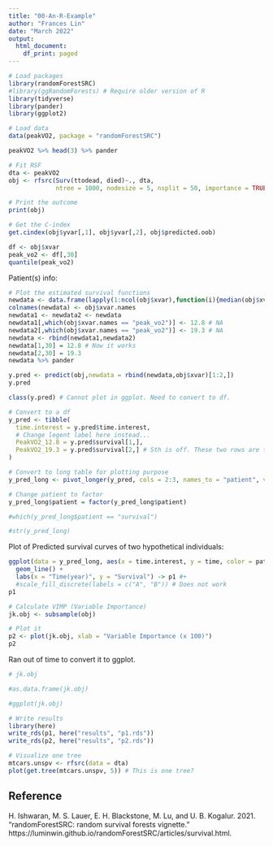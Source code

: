 ```yaml
---
title: "00-An-R-Example"
author: "Frances Lin"
date: "March 2022"
output:
  html_document:
    df_print: paged
---
```


```r
# Load packages
library(randomForestSRC)
#library(ggRandomForests) # Require older version of R
library(tidyverse)
library(pander)
library(ggplot2)
```

```r
# Load data
data(peakVO2, package = "randomForestSRC")
```

```r
peakVO2 %>% head(3) %>% pander
```

```r
# Fit RSF
dta <- peakVO2
obj <- rfsrc(Surv(ttodead, died)~., dta,
             ntree = 1000, nodesize = 5, nsplit = 50, importance = TRUE) # This takes a while
```

```r
# Print the outcome 
print(obj)
```

```r
# Get the C-index 
get.cindex(obj$yvar[,1], obj$yvar[,2], obj$predicted.oob)
```

```r
df <- obj$xvar
peak_vo2 <- df[,30]
quantile(peak_vo2)
```

Patient(s) info:

```r
# Plot the estimated survival functions
newdata <- data.frame(lapply(1:ncol(obj$xvar),function(i){median(obj$xvar[,i])}))
colnames(newdata) <- obj$xvar.names
newdata1 <- newdata2 <- newdata
newdata1[,which(obj$xvar.names == "peak_vo2")] <- 12.8 # NA
newdata2[,which(obj$xvar.names == "peak_vo2")] <- 19.3 # NA
newdata <- rbind(newdata1,newdata2)
newdata[1,30] = 12.8 # Now it works
newdata[2,30] = 19.3
newdata %>% pander
```

```r
y.pred <- predict(obj,newdata = rbind(newdata,obj$xvar)[1:2,])
y.pred
```

```r
class(y.pred) # Cannot plot in ggplot. Need to convert to df. 
```

```r
# Convert to a df 
y_pred <- tibble(
  time.interest = y.pred$time.interest, 
  # Change legent label here instead...
  PeakVO2_12.8 = y.pred$survival[1,], 
  PeakVO2_19.3 = y.pred$survival[2,] # Sth is off. These two rows are the same.
)
```

```r
# Convert to long table for plotting purpose
y_pred_long <- pivot_longer(y_pred, cols = 2:3, names_to = "patient", values_to = "time")
```

```r
# Change patient to factor 
y_pred_long$patient = factor(y_pred_long$patient)
```

```r
#which(y_pred_long$patient == "survival")
```

```r
#str(y_pred_long)
```

Plot of Predicted survival curves of two hypothetical individuals:   
```r
ggplot(data = y_pred_long, aes(x = time.interest, y = time, color = patient)) + 
  geom_line() + 
  labs(x = "Time(year)", y = "Survival") -> p1 #+ 
  #scale_fill_discrete(labels = c("A", "B")) # Does not work
p1
```

```r
# Calculate VIMP (Variable Importance)
jk.obj <- subsample(obj)
```

```r
# Plot it 
p2 <- plot(jk.obj, xlab = "Variable Importance (x 100)")
p2
```

Ran out of time to convert it to ggplot. 

```r
# jk.obj
```

```r
#as.data.frame(jk.obj) 
```

```r
#ggplot(jk.obj)
```

```r
# Write results
library(here)
write_rds(p1, here("results", "p1.rds"))
write_rds(p2, here("results", "p2.rds"))
```

```r
# Visualize one tree
mtcars.unspv <- rfsrc(data = dta) 
plot(get.tree(mtcars.unspv, 5)) # This is one tree?
```


## Reference

H. Ishwaran, M. S. Lauer, E. H. Blackstone, M. Lu, and U. B. Kogalur. 2021. “randomForestSRC: random survival forests vignette.” https://luminwin.github.io/randomForestSRC/articles/survival.html.
